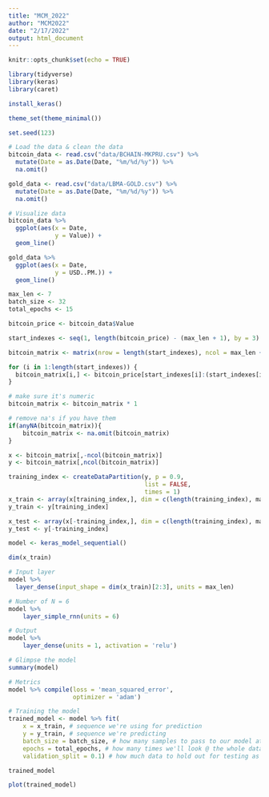 ```yaml
---
title: "MCM_2022"
author: "MCM2022"
date: "2/17/2022"
output: html_document
---
```


```r
knitr::opts_chunk$set(echo = TRUE)
```

```r
library(tidyverse)
library(keras)
library(caret)

install_keras()

theme_set(theme_minimal())

set.seed(123)
```

```r
# Load the data & clean the data
bitcoin_data <- read.csv("data/BCHAIN-MKPRU.csv") %>% 
  mutate(Date = as.Date(Date, "%m/%d/%y")) %>% 
  na.omit()

gold_data <- read.csv("data/LBMA-GOLD.csv") %>% 
  mutate(Date = as.Date(Date, "%m/%d/%y")) %>% 
  na.omit()
```

```r
# Visualize data
bitcoin_data %>% 
  ggplot(aes(x = Date,
             y = Value)) +
  geom_line()

gold_data %>% 
  ggplot(aes(x = Date,
             y = USD..PM.)) +
  geom_line()
```

```r
max_len <- 7
batch_size <- 32
total_epochs <- 15

bitcoin_price <- bitcoin_data$Value
```

```r
start_indexes <- seq(1, length(bitcoin_price) - (max_len + 1), by = 3)

bitcoin_matrix <- matrix(nrow = length(start_indexes), ncol = max_len + 1)

for (i in 1:length(start_indexes)) {
  bitcoin_matrix[i,] <- bitcoin_price[start_indexes[i]:(start_indexes[i] + max_len)]
}
```

```r
# make sure it's numeric
bitcoin_matrix <- bitcoin_matrix * 1

# remove na's if you have them
if(anyNA(bitcoin_matrix)){
    bitcoin_matrix <- na.omit(bitcoin_matrix)
}
```

```r
x <- bitcoin_matrix[,-ncol(bitcoin_matrix)]
y <- bitcoin_matrix[,ncol(bitcoin_matrix)]
```

```r
training_index <- createDataPartition(y, p = 0.9,
                                      list = FALSE,
                                      times = 1)
x_train <- array(x[training_index,], dim = c(length(training_index), max_len, 1))
y_train <- y[training_index]

x_test <- array(x[-training_index,], dim = c(length(training_index), max_len, 1))
y_test <- y[-training_index]
```

```r
model <- keras_model_sequential()
```

```r
dim(x_train)
```

```r
# Input layer
model %>% 
  layer_dense(input_shape = dim(x_train)[2:3], units = max_len)

# Number of N = 6
model %>% 
    layer_simple_rnn(units = 6)

# Output
model %>%
    layer_dense(units = 1, activation = 'relu')

# Glimpse the model
summary(model)
```

```r
# Metrics
model %>% compile(loss = 'mean_squared_error', 
                  optimizer = 'adam')
```

```r
# Training the model
trained_model <- model %>% fit(
    x = x_train, # sequence we're using for prediction 
    y = y_train, # sequence we're predicting
    batch_size = batch_size, # how many samples to pass to our model at a time
    epochs = total_epochs, # how many times we'll look @ the whole dataset
    validation_split = 0.1) # how much data to hold out for testing as we go along
```

```r
trained_model
```

```r
plot(trained_model)
```







